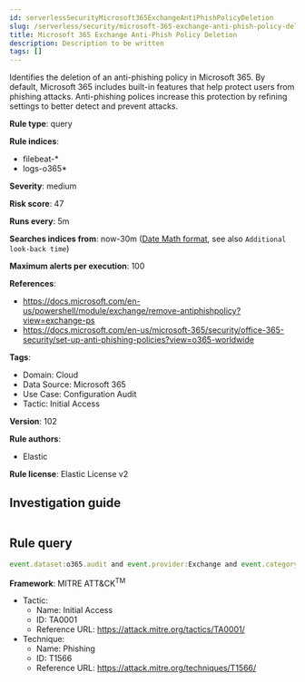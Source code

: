 ```yaml
---
id: serverlessSecurityMicrosoft365ExchangeAntiPhishPolicyDeletion
slug: /serverless/security/microsoft-365-exchange-anti-phish-policy-deletion
title: Microsoft 365 Exchange Anti-Phish Policy Deletion
description: Description to be written
tags: []
---
```


<div id="microsoft-365-exchange-anti-phish-policy-deletion"></div>

Identifies the deletion of an anti-phishing policy in Microsoft 365. By default, Microsoft 365 includes built-in features that help protect users from phishing attacks. Anti-phishing polices increase this protection by refining settings to better detect and prevent attacks.

**Rule type**: query

**Rule indices**: 

* filebeat-*
* logs-o365*

**Severity**: medium

**Risk score**: 47

**Runs every**: 5m

**Searches indices from**: now-30m ([Date Math format](((ref))/common-options.html#date-math), see also <DocLink id="serverlessSecurityRulesUiCreate" section="set-the-rules-schedule">`Additional look-back time`</DocLink>)

**Maximum alerts per execution**: 100

**References**: 

* https://docs.microsoft.com/en-us/powershell/module/exchange/remove-antiphishpolicy?view=exchange-ps
* https://docs.microsoft.com/en-us/microsoft-365/security/office-365-security/set-up-anti-phishing-policies?view=o365-worldwide

**Tags**: 

* Domain: Cloud
* Data Source: Microsoft 365
* Use Case: Configuration Audit
* Tactic: Initial Access

**Version**: 102

**Rule authors**: 

* Elastic

**Rule license**: Elastic License v2

## Investigation guide

```markdown

```

## Rule query

```js
event.dataset:o365.audit and event.provider:Exchange and event.category:web and event.action:"Remove-AntiPhishPolicy" and event.outcome:success

```

**Framework**: MITRE ATT&CK<sup>TM</sup>

* Tactic:
    * Name: Initial Access
    * ID: TA0001
    * Reference URL: https://attack.mitre.org/tactics/TA0001/
* Technique:
    * Name: Phishing
    * ID: T1566
    * Reference URL: https://attack.mitre.org/techniques/T1566/

